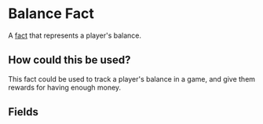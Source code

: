 
# Balance Fact

A [fact](/docs/facts) that represents a player's balance.

## How could this be used?

This fact could be used to track a player's balance in a game, and give them rewards for having enough money.

## Fields

<FactsField />
